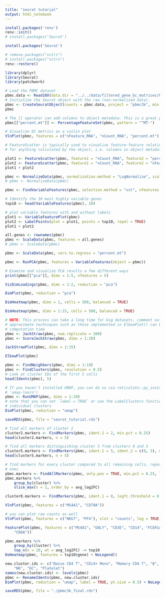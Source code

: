 ```yaml
---
title: "seurat tutorial"
output: html_notebook
---
```


```r
install.packages('renv')
renv::init()
# install.packages('Seurat')
```
```r
install.packages('Seurat')
```
```r
# remove.packages("vctrs")
# install.packages("vctrs")
renv::restore()
```

```r
library(dplyr)
library(Seurat)
library(patchwork)

# Load the PBMC dataset
pbmc.data <- Read10X(data.dir = "../../data/filtered_gene_bc_matrices/hg19/")
# Initialize the Seurat object with the raw (non-normalized data).
pbmc <- CreateSeuratObject(counts = pbmc.data, project = "pbmc3k", min.cells = 3, min.features = 200)
pbmc
```
```r
# The [[ operator can add columns to object metadata. This is a great place to stash QC stats
pbmc[["percent.mt"]] <- PercentageFeatureSet(pbmc, pattern = "^MT-")
```

```r
# Visualize QC metrics as a violin plot
VlnPlot(pbmc, features = c("nFeature_RNA", "nCount_RNA", "percent.mt"), ncol = 3)
```
```r
# FeatureScatter is typically used to visualize feature-feature relationships, but can be used
# for anything calculated by the object, i.e. columns in object metadata, PC scores etc.

plot1 <- FeatureScatter(pbmc, feature1 = "nCount_RNA", feature2 = "percent.mt")
plot2 <- FeatureScatter(pbmc, feature1 = "nCount_RNA", feature2 = "nFeature_RNA")
plot1 + plot2
```

```r
pbmc <- NormalizeData(pbmc, normalization.method = "LogNormalize", scale.factor = 10000)
# pbmc <- NormalizeData(pbmc)
```

```r
pbmc <- FindVariableFeatures(pbmc, selection.method = "vst", nfeatures = 2000)

# Identify the 10 most highly variable genes
top10 <- head(VariableFeatures(pbmc), 10)

# plot variable features with and without labels
plot1 <- VariableFeaturePlot(pbmc)
plot2 <- LabelPoints(plot = plot1, points = top10, repel = TRUE)
plot1 + plot2
```

```r
all.genes <- rownames(pbmc)
pbmc <- ScaleData(pbmc, features = all.genes)
# pbmc <- ScaleData(pbmc)
```

```r
pbmc <- ScaleData(pbmc, vars.to.regress = "percent.mt")
```

```r
pbmc <- RunPCA(pbmc, features = VariableFeatures(object = pbmc))
```

```r
# Examine and visualize PCA results a few different ways
print(pbmc[["pca"]], dims = 1:5, nfeatures = 5)
```

```r
VizDimLoadings(pbmc, dims = 1:2, reduction = "pca")
```

```r
DimPlot(pbmc, reduction = "pca")
```

```r
DimHeatmap(pbmc, dims = 1, cells = 500, balanced = TRUE)
```

```r
DimHeatmap(pbmc, dims = 1:15, cells = 500, balanced = TRUE)
```

```r
# NOTE: This process can take a long time for big datasets, comment out for expediency. More
# approximate techniques such as those implemented in ElbowPlot() can be used to reduce
# computation time
pbmc <- JackStraw(pbmc, num.replicate = 100)
pbmc <- ScoreJackStraw(pbmc, dims = 1:20)
```

```r
JackStrawPlot(pbmc, dims = 1:15)
```

```r
ElbowPlot(pbmc)
```

```r
pbmc <- FindNeighbors(pbmc, dims = 1:10)
pbmc <- FindClusters(pbmc, resolution = 0.5)
# Look at cluster IDs of the first 5 cells
head(Idents(pbmc), 5)
```

```r
# If you haven't installed UMAP, you can do so via reticulate::py_install(packages =
# 'umap-learn')
pbmc <- RunUMAP(pbmc, dims = 1:10)
# note that you can set `label = TRUE` or use the LabelClusters function to help label
# individual clusters
DimPlot(pbmc, reduction = "umap")
```

```r
saveRDS(pbmc, file = "seurat_tutorial.rds")
```

```r
# find all markers of cluster 2
cluster2.markers <- FindMarkers(pbmc, ident.1 = 2, min.pct = 0.25)
head(cluster2.markers, n = 5)
```

```r
# find all markers distinguishing cluster 5 from clusters 0 and 3
cluster5.markers <- FindMarkers(pbmc, ident.1 = 5, ident.2 = c(0, 3), min.pct = 0.25)
head(cluster5.markers, n = 5)
```

```r
# find markers for every cluster compared to all remaining cells, report only the positive
# ones
pbmc.markers <- FindAllMarkers(pbmc, only.pos = TRUE, min.pct = 0.25, logfc.threshold = 0.25)
pbmc.markers %>%
    group_by(cluster) %>%
    slice_max(n = 2, order_by = avg_log2FC)
```

```r
cluster0.markers <- FindMarkers(pbmc, ident.1 = 0, logfc.threshold = 0.25, test.use = "roc", only.pos = TRUE)
```

```r
VlnPlot(pbmc, features = c("MS4A1", "CD79A"))
```

```r
# you can plot raw counts as well
VlnPlot(pbmc, features = c("NKG7", "PF4"), slot = "counts", log = TRUE)
```

```r
FeaturePlot(pbmc, features = c("MS4A1", "GNLY", "CD3E", "CD14", "FCER1A", "FCGR3A", "LYZ", "PPBP",
    "CD8A"))
```

```r
pbmc.markers %>%
    group_by(cluster) %>%
    top_n(n = 10, wt = avg_log2FC) -> top10
DoHeatmap(pbmc, features = top10$gene) + NoLegend()
```

```r
new.cluster.ids <- c("Naive CD4 T", "CD14+ Mono", "Memory CD4 T", "B", "CD8 T", "FCGR3A+ Mono",
    "NK", "DC", "Platelet")
names(new.cluster.ids) <- levels(pbmc)
pbmc <- RenameIdents(pbmc, new.cluster.ids)
DimPlot(pbmc, reduction = "umap", label = TRUE, pt.size = 0.5) + NoLegend()
```

```r
saveRDS(pbmc, file = "./pbmc3k_final.rds")
```
